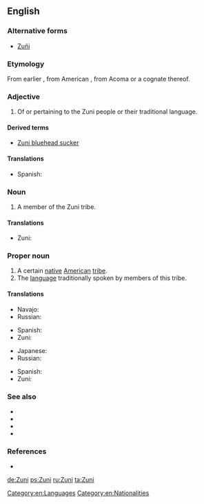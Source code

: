 {{also|zuñi|Zuñi}}
==English==
{{wikipedia}}
===Alternative forms===
* [[Zuñi]]

===Etymology===
From earlier {{term|Zuñi|lang=en}}, from American {{etyl|es|en}}, from Acoma {{etyl|kjq|en}} {{term|sɨ̂‧ni|lang=kjq}} or a cognate thereof.

===Adjective===
{{en-adj|-}}

# Of or pertaining to the Zuni people or their traditional language.

====Derived terms====
* [[Zuni bluehead sucker‎]]

====Translations====
{{trans-top|Of the Zuni people or their language}}
* Spanish: {{t|es|zuñi}}
{{trans-mid}}
{{trans-bottom}}

===Noun===
{{en-noun}}

# A member of the Zuni tribe.

====Translations====
{{trans-top|A member of the Zuni tribe}}
{{trans-mid}}
* Zuni: {{t|zun|shiwi}}
{{trans-bottom}}

===Proper noun===
{{en-proper noun}}

# A certain [[native]] [[American]] [[tribe]].
# The [[language]] traditionally spoken by members of this tribe.

====Translations====
{{trans-top|Native American tribe}}
* Navajo: {{t|nv|Naashtʼézhí}}
* Russian: {{t|ru|зуни|tr=zúni}}
{{trans-mid}}
* Spanish: {{t|es|zuñi|m}}
* Zuni: {{t|zun|A:shiwi}}
{{trans-bottom}}

{{trans-top|language}}
* Japanese: {{t|ja|ズニ語|tr=zuni-go|sc=Jpan}}
* Russian: {{t|ru|зуни|tr=zúni}}
{{trans-mid}}
* Spanish: {{t|es|zuñi|m}}
* Zuni: {{t|zun|Shiwi’ma}}
{{trans-bottom}}

===See also===
* {{langcat|zun}}
* {{projectlink|wikipedia|Zuni}}
* {{projectlink|wikipedia|Zuni language}}
* {{ethnologue|code=zun}}

===References===
* {{R:Dictionary.com|Zuni}}

[[Category:en:Languages]]
[[Category:en:Nationalities]]

[[de:Zuni]]
[[ps:Zuni]]
[[ru:Zuni]]
[[ta:Zuni]]
